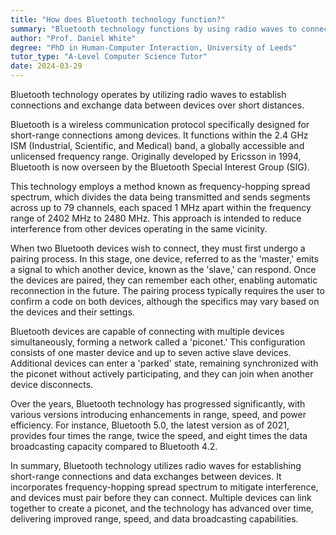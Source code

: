 ```yaml
---
title: "How does Bluetooth technology function?"
summary: "Bluetooth technology functions by using radio waves to connect and exchange data between devices within a short range."
author: "Prof. Daniel White"
degree: "PhD in Human-Computer Interaction, University of Leeds"
tutor_type: "A-Level Computer Science Tutor"
date: 2024-03-29
---
```


Bluetooth technology operates by utilizing radio waves to establish connections and exchange data between devices over short distances.

Bluetooth is a wireless communication protocol specifically designed for short-range connections among devices. It functions within the 2.4 GHz ISM (Industrial, Scientific, and Medical) band, a globally accessible and unlicensed frequency range. Originally developed by Ericsson in 1994, Bluetooth is now overseen by the Bluetooth Special Interest Group (SIG).

This technology employs a method known as frequency-hopping spread spectrum, which divides the data being transmitted and sends segments across up to 79 channels, each spaced $1 \text{ MHz}$ apart within the frequency range of $2402 \text{ MHz}$ to $2480 \text{ MHz}$. This approach is intended to reduce interference from other devices operating in the same vicinity.

When two Bluetooth devices wish to connect, they must first undergo a pairing process. In this stage, one device, referred to as the 'master,' emits a signal to which another device, known as the 'slave,' can respond. Once the devices are paired, they can remember each other, enabling automatic reconnection in the future. The pairing process typically requires the user to confirm a code on both devices, although the specifics may vary based on the devices and their settings.

Bluetooth devices are capable of connecting with multiple devices simultaneously, forming a network called a 'piconet.' This configuration consists of one master device and up to seven active slave devices. Additional devices can enter a 'parked' state, remaining synchronized with the piconet without actively participating, and they can join when another device disconnects.

Over the years, Bluetooth technology has progressed significantly, with various versions introducing enhancements in range, speed, and power efficiency. For instance, Bluetooth 5.0, the latest version as of 2021, provides four times the range, twice the speed, and eight times the data broadcasting capacity compared to Bluetooth 4.2.

In summary, Bluetooth technology utilizes radio waves for establishing short-range connections and data exchanges between devices. It incorporates frequency-hopping spread spectrum to mitigate interference, and devices must pair before they can connect. Multiple devices can link together to create a piconet, and the technology has advanced over time, delivering improved range, speed, and data broadcasting capabilities.
    